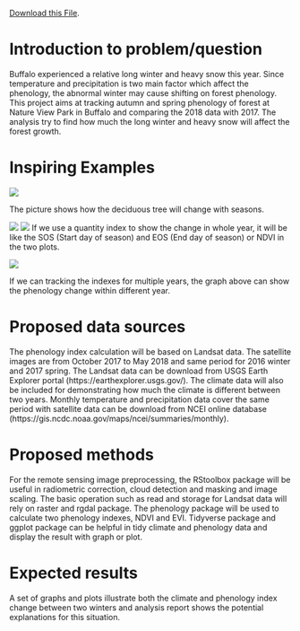 [<i class="fa fa-file-code-o fa-1x" aria-hidden="true"></i> Download this File ](`r knitr::current_input()`).

# Introduction to problem/question

Buffalo experienced a relative long winter and heavy snow this year. Since temperature and precipitation is two main factor which affect the phenology, the abnormal winter may cause shifting on forest phenology. This project aims at tracking autumn and spring phenology of forest at Nature View Park in Buffalo and comparing the 2018 data with 2017. The analysis try to find how much the long winter and heavy snow will affect the forest growth. 

# Inspiring Examples

![](http://treephenology.ucdavis.edu/images/circle.jpg)

The picture shows how the deciduous tree will change with seasons. \n
\n
\n

![](http://www.pnas.org/content/pnas/114/27/6966/F1.medium.gif )
![](http://www2.geog.ucl.ac.uk/~plewis/geogg124/_images/ndvi_annual_trend.png)
 If we use a quantity index to show the change in whole year, it will be like the SOS (Start day of season) and EOS (End day of season) or NDVI in the two plots. \n
 \n
 \n


![](https://www.researchgate.net/profile/Santonu_Goswami/publication/317498422/figure/fig2/AS:503717745131520@1497107077038/Seasonal-and-inter-annual-patterns-of-land-surface-phenology-mean-NDVI-for-all.png)

If we can tracking the indexes for multiple years, the graph above can show the phenology change within different year. \n
\n
\n

# Proposed data sources

The phenology index calculation will be based on Landsat data. The satellite images are from October 2017 to May 2018 and same period for 2016 winter and 2017 spring. The Landsat data can be download from USGS Earth Explorer portal (https://earthexplorer.usgs.gov/). The climate data will also be included for demonstrating how much the climate is different between two years. Monthly temperature and precipitation data cover the same period with satellite data can be download from NCEI online database (https://gis.ncdc.noaa.gov/maps/ncei/summaries/monthly). 



# Proposed methods

For the remote sensing image preprocessing, the RStoolbox package will be useful in radiometric correction, cloud detection and masking and image scaling. The basic operation such as read and storage for Landsat data will rely on raster and rgdal package. The phenology package will be used to calculate two phenology indexes, NDVI and EVI. Tidyverse package and ggplot package can be helpful in tidy climate and phenology data and display the result with graph or plot.

# Expected results

A set of graphs and plots illustrate both the climate and phenology index change between two winters and analysis report shows the potential explanations for this situation. 
